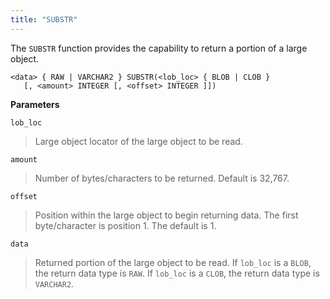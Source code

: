 ```yaml
---
title: "SUBSTR"
---
```




The `SUBSTR` function provides the capability to return a portion of a large object.

``` text
<data> { RAW | VARCHAR2 } SUBSTR(<lob_loc> { BLOB | CLOB }
   [, <amount> INTEGER [, <offset> INTEGER ]])
```

**Parameters**

`lob_loc`

> Large object locator of the large object to be read.

`amount`

> Number of bytes/characters to be returned. Default is 32,767.

`offset`

> Position within the large object to begin returning data. The first byte/character is position 1. The default is 1.

`data`

> Returned portion of the large object to be read. If `lob_loc` is a `BLOB`, the return data type is `RAW`. If `lob_loc` is a `CLOB`, the return data type is `VARCHAR2`.

